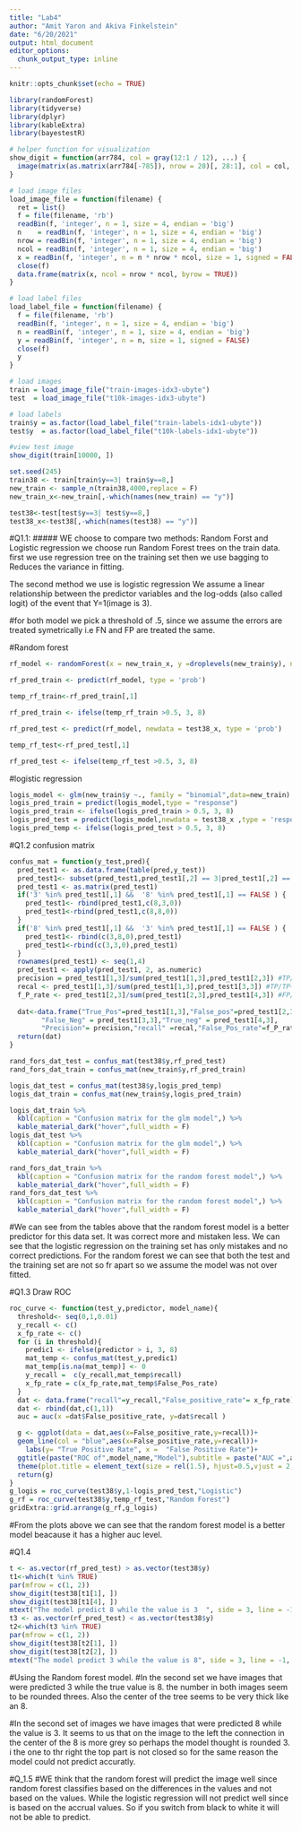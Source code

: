---
title: "Lab4"
author: "Amit Yaron and Akiva Finkelstein"
date: "6/20/2021"
output: html_document
editor_options: 
  chunk_output_type: inline
---

```{r setup, include=FALSE}
knitr::opts_chunk$set(echo = TRUE)
```

```{r,message=FALSE,echo=FALSE,warning=FALSE}
library(randomForest)
library(tidyverse)
library(dplyr)
library(kableExtra)
library(bayestestR)
```

```{r,message=FALSE,echo=FALSE,warning=FALSE}


# helper function for visualization
show_digit = function(arr784, col = gray(12:1 / 12), ...) {
  image(matrix(as.matrix(arr784[-785]), nrow = 28)[, 28:1], col = col, ...)
}

# load image files
load_image_file = function(filename) {
  ret = list()
  f = file(filename, 'rb')
  readBin(f, 'integer', n = 1, size = 4, endian = 'big')
  n    = readBin(f, 'integer', n = 1, size = 4, endian = 'big')
  nrow = readBin(f, 'integer', n = 1, size = 4, endian = 'big')
  ncol = readBin(f, 'integer', n = 1, size = 4, endian = 'big')
  x = readBin(f, 'integer', n = n * nrow * ncol, size = 1, signed = FALSE)
  close(f)
  data.frame(matrix(x, ncol = nrow * ncol, byrow = TRUE))
}

# load label files
load_label_file = function(filename) {
  f = file(filename, 'rb')
  readBin(f, 'integer', n = 1, size = 4, endian = 'big')
  n = readBin(f, 'integer', n = 1, size = 4, endian = 'big')
  y = readBin(f, 'integer', n = n, size = 1, signed = FALSE)
  close(f)
  y
}

# load images
train = load_image_file("train-images-idx3-ubyte")
test  = load_image_file("t10k-images-idx3-ubyte")

# load labels
train$y = as.factor(load_label_file("train-labels-idx1-ubyte"))
test$y  = as.factor(load_label_file("t10k-labels-idx1-ubyte"))

#view test image
show_digit(train[10000, ])
```


```{r,message=FALSE,echo=FALSE,warning=FALSE}
set.seed(245)
train38 <- train[train$y==3| train$y==8,]
new_train <- sample_n(train38,4000,replace = F)
new_train_x<-new_train[,-which(names(new_train) == "y")]

test38<-test[test$y==3| test$y==8,]
test38_x<-test38[,-which(names(test38) == "y")]
```

#Q1.1:
##### WE choose to compare two methods: Random Forst and Logistic regression
we choose run Random Forest trees on the train data.
first we use regression tree on the training set then we use bagging to Reduces the variance in fitting.


The second method we use is logistic regression 
We assume a linear relationship between the predictor variables and the
log-odds (also called logit) of the event that Y=1(image is 3).

#for both model we pick a threshold of .5, since we assume the errors are treated symetrically i.e FN and FP are treated the same. 


#Random forest
```{r,message=FALSE,echo=FALSE,warning=FALSE}
rf_model <- randomForest(x = new_train_x, y =droplevels(new_train$y), ntree = 100, do.trace = 1,mtry = 30) 

rf_pred_train <- predict(rf_model, type = 'prob')

temp_rf_train<-rf_pred_train[,1]

rf_pred_train <- ifelse(temp_rf_train >0.5, 3, 8)

rf_pred_test <- predict(rf_model, newdata = test38_x, type = 'prob')

temp_rf_test<-rf_pred_test[,1]

rf_pred_test <- ifelse(temp_rf_test >0.5, 3, 8)
```

#logistic regression
```{r,message=FALSE,echo=FALSE,warning=FALSE}
logis_model <- glm(new_train$y ~., family = "binomial",data=new_train)
logis_pred_train = predict(logis_model,type = "response")
logis_pred_train <- ifelse(logis_pred_train > 0.5, 3, 8)
logis_pred_test = predict(logis_model,newdata = test38_x ,type = 'response')
logis_pred_temp <- ifelse(logis_pred_test > 0.5, 3, 8)
```


#Q1.2 confusion matrix
```{r,message=FALSE,echo=FALSE,warning=FALSE}
confus_mat = function(y_test,pred){
  pred_test1 <- as.data.frame(table(pred,y_test))
  pred_test1<- subset(pred_test1,pred_test1[,2] == 3|pred_test1[,2] == 8)
  pred_test1 <- as.matrix(pred_test1)
  if('3' %in% pred_test1[,1] &&  '8' %in% pred_test1[,1] == FALSE ) {
    pred_test1<- rbind(pred_test1,c(8,3,0))
    pred_test1<-rbind(pred_test1,c(8,8,0))
  }
  if('8' %in% pred_test1[,1] &&  '3' %in% pred_test1[,1] == FALSE ) {
    pred_test1<- rbind(c(3,8,0),pred_test1)
    pred_test1<-rbind(c(3,3,0),pred_test1)
  }
  rownames(pred_test1) <- seq(1,4)
  pred_test1 <- apply(pred_test1, 2, as.numeric)
  precision = pred_test1[1,3]/sum(pred_test1[1,3],pred_test1[2,3]) #TP/TP+FP
  recal <- pred_test1[1,3]/sum(pred_test1[1,3],pred_test1[3,3]) #TP/TP+FN
  f_P_rate <- pred_test1[2,3]/sum(pred_test1[2,3],pred_test1[4,3]) #FP/FP+TN
  
  dat<-data.frame("True_Pos"=pred_test1[1,3],"False_pos"=pred_test1[2,3],
        "False_Neg" = pred_test1[3,3],"True_neg" = pred_test1[4,3],
        "Precision"= precision,"recall" =recal,"False_Pos_rate"=f_P_rate)
  return(dat)
}

rand_fors_dat_test = confus_mat(test38$y,rf_pred_test)
rand_fors_dat_train = confus_mat(new_train$y,rf_pred_train)

logis_dat_test = confus_mat(test38$y,logis_pred_temp)
logis_dat_train = confus_mat(new_train$y,logis_pred_train)

logis_dat_train %>%
  kbl(caption = "Confusion matrix for the glm model",) %>%
  kable_material_dark("hover",full_width = F)
logis_dat_test %>%
  kbl(caption = "Confusion matrix for the glm model",) %>%
  kable_material_dark("hover",full_width = F)

rand_fors_dat_train %>%
  kbl(caption = "Confusion matrix for the random forest model",) %>%
  kable_material_dark("hover",full_width = F)
rand_fors_dat_test %>%
  kbl(caption = "Confusion matrix for the random forest model",) %>%
  kable_material_dark("hover",full_width = F)
```
#We can see from the tables above that the random forest model is a better predictor for this data set. It was correct more and mistaken less. We can see that the logistic regression on the training set has only mistakes and no correct predictions. For the random forest we can see that both the test and the training set are not so fr apart so we assume the model was not over fitted. 


#Q1.3 Draw ROC
```{r,message=FALSE,echo=FALSE,warning=FALSE}
roc_curve <- function(test_y,predictor, model_name){
  threshold<- seq(0,1,0.01)
  y_recall <- c()
  x_fp_rate <- c()
  for (i in threshold){
    predic1 <- ifelse(predictor > i, 3, 8)
    mat_temp <- confus_mat(test_y,predic1)
    mat_temp[is.na(mat_temp)] <- 0
    y_recall =  c(y_recall,mat_temp$recall)
    x_fp_rate = c(x_fp_rate,mat_temp$False_Pos_rate)
  }
  dat <- data.frame("recall"=y_recall,"False_positive_rate"= x_fp_rate)
  dat <- rbind(dat,c(1,1))
  auc = auc(x =dat$False_positive_rate, y=dat$recall )

  g <- ggplot(data = dat,aes(x=False_positive_rate,y=recall))+ 
  geom_line(col = "blue",aes(x=False_positive_rate,y=recall))+
    labs(y= "True Positive Rate", x =  "False Positive Rate")+
  ggtitle(paste("ROC of",model_name,"Model"),subtitle = paste("AUC =",auc))+
  theme(plot.title = element_text(size = rel(1.5), hjust=0.5,vjust = 2, face = "bold"))
  return(g)
}
g_logis = roc_curve(test38$y,1-logis_pred_test,"Logistic")
g_rf = roc_curve(test38$y,temp_rf_test,"Random Forest")
gridExtra::grid.arrange(g_rf,g_logis)
```
#From the plots above we can see that the random forest model is a better model beacause it has a higher auc level.



#Q1.4
```{r,message=FALSE,echo=FALSE,warning=FALSE}
t <- as.vector(rf_pred_test) > as.vector(test38$y)
t1<-which(t %in% TRUE) 
par(mfrow = c(1, 2))
show_digit(test38[t1[1], ])
show_digit(test38[t1[4], ])
mtext("The model predict 8 while the value is 3  ", side = 3, line = -1, outer = TRUE)
t3 <- as.vector(rf_pred_test) < as.vector(test38$y)
t2<-which(t3 %in% TRUE) 
par(mfrow = c(1, 2))
show_digit(test38[t2[1], ])
show_digit(test38[t2[2], ])
mtext("The model predict 3 while the value is 8", side = 3, line = -1, outer = TRUE)
```
#Using the Random forest model.
#In the second set we have images that were predicted 3 while the true value is 8. the number in both images seem to be rounded threes. Also the center of the tree seems to be very thick like an 8.

#In the second set of images we have images that were predicted 8 while the value is 3. It seems to us that on the image to the left the connection in the center of the 8 is more grey so perhaps the model thought is rounded 3. i the one to thr right the top part is not closed so for the same reason the model could not predict accuratly.



#Q_1.5
#WE think that the random forest will predict the image well since random forest classifies based on the differences in the values and not based on the values. While the logistic regression will not predict well since is based on the accrual values. So if you switch from black to white it will not be able to predict.


